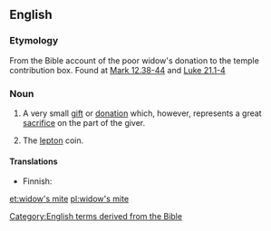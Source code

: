 ==English==

===Etymology===
From the Bible account of the poor widow's donation to the temple contribution box. Found at [http://en.wikisource.org/wiki/Bible_%28World_English%29/Mark#Chapter_12 Mark 12.38-44] and [http://en.wikisource.org/wiki/Bible_%28World_English%29/Luke#Chapter_21 Luke 21.1-4]

===Noun===
{{en-noun|head=[[widow]]'s [[mite]]}}

# A very small [[gift]] or [[donation]] which, however, represents a great [[sacrifice]] on the part of the giver.
# {{label|en|numismatics}} The [[lepton]] coin.

====Translations====
{{trans-top|small donation}}
* Finnish: {{t|fi|[[lesken]] [[ropo]]}}
{{trans-mid}}
{{trans-bottom}}

{{trans-see|numismatics: lepton|lepton}}

[[Category:English terms derived from the Bible]]

[[et:widow's mite]]
[[pl:widow's mite]]
